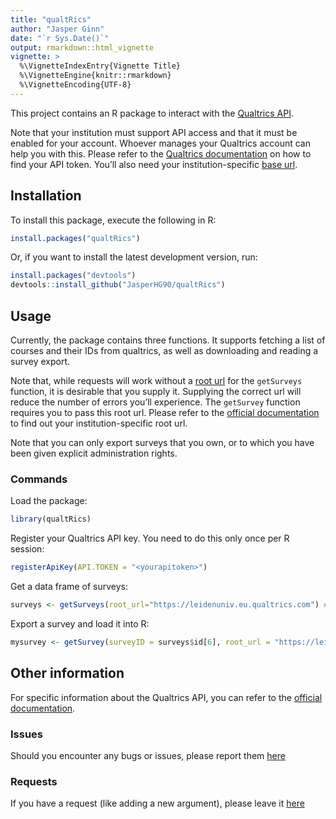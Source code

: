```yaml
---
title: "qualtRics"
author: "Jasper Ginn"
date: "`r Sys.Date()`"
output: rmarkdown::html_vignette
vignette: >
  %\VignetteIndexEntry{Vignette Title}
  %\VignetteEngine{knitr::rmarkdown}
  %\VignetteEncoding{UTF-8}
---
```


This project contains an R package to interact with the [Qualtrics API](https://www.qualtrics.com/). 

Note that your institution must support API access and that it must be enabled for your account. Whoever manages your Qualtrics account can help you with this. Please refer to the [Qualtrics documentation](https://api.qualtrics.com/docs/authentication) on how to find your API token. You'll also need your institution-specific [base url](https://api.qualtrics.com/docs/root-url).

## Installation

To install this package, execute the following in R:

```r
install.packages("qualtRics")
```

Or, if you want to install the latest development version, run:

```r
install.packages("devtools")
devtools::install_github("JasperHG90/qualtRics")
```

## Usage

Currently, the package contains three functions. It supports fetching a list of courses and their IDs from qualtrics, as well as downloading and reading a survey export. 

Note that, while requests will work without a [root url](https://api.qualtrics.com/docs/root-url) for the `getSurveys` function, it is desirable that you supply it. Supplying the correct url will reduce the number of errors you'll experience. The `getSurvey` function requires you to pass this root url. Please refer to the [official documentation](https://api.qualtrics.com/docs/root-url) to find out your institution-specific root url.

Note that you can only export surveys that you own, or to which you have been given explicit administration rights.

### Commands

Load the package:

```r
library(qualtRics)
```

Register your Qualtrics API key. You need to do this only once per R session:

```r
registerApiKey(API.TOKEN = "<yourapitoken>")
```

Get a data frame of surveys:

```r
surveys <- getSurveys(root_url="https://leidenuniv.eu.qualtrics.com") # URL is for my own institution
```

Export a survey and load it into R:

```r
mysurvey <- getSurvey(surveyID = surveys$id[6], root_url = "https://leidenuniv.eu.qualtrics.com", verbose = TRUE)
```

## Other information

For specific information about the Qualtrics API, you can refer to the [official documentation](https://api.qualtrics.com/docs/overview).

### Issues

Should you encounter any bugs or issues, please report them [here](https://github.com/JasperHG90/qualtRics/issues)

### Requests

If you have a request (like adding a new argument), please leave it [here](https://github.com/JasperHG90/qualtRics/issues)
